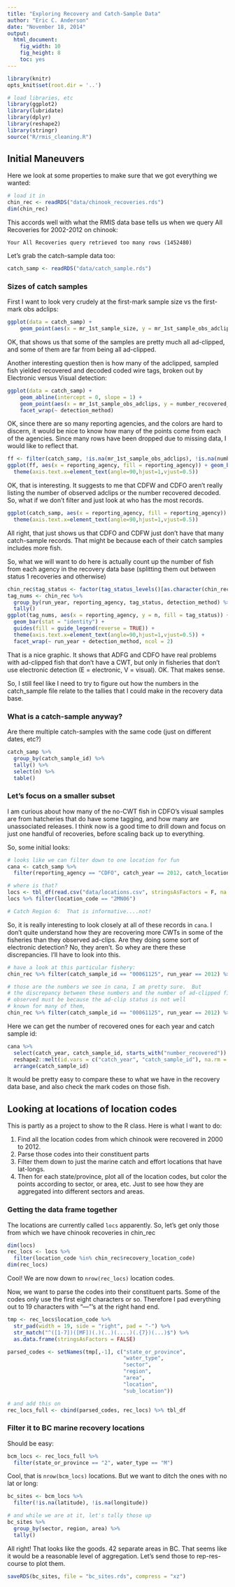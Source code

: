 ```yaml
---
title: "Exploring Recovery and Catch-Sample Data"
author: "Eric C. Anderson"
date: "November 18, 2014"
output:
  html_document:
    fig_width: 10
    fig_height: 8
    toc: yes
---
```


```r
library(knitr)
opts_knit$set(root.dir = '..')
```

```r
# load libraries, etc
library(ggplot2)
library(lubridate)
library(dplyr)
library(reshape2)
library(stringr)
source("R/rmis_cleaning.R")
```


## Initial Maneuvers

Here we look at some properties to make sure that we got everything we wanted:
```r
# load it in
chin_rec <- readRDS("data/chinook_recoveries.rds")
dim(chin_rec)
```
This accords well with what the RMIS data base tells us when we query All Recoveries for 2002-2012 on chinook:
```
Your All Recoveries query retrieved too many rows (1452480)
```

Let's grab the catch-sample data too:
```r
catch_samp <- readRDS("data/catch_sample.rds")
```

### Sizes of catch samples
First I want to look very crudely at the first-mark sample size vs the first-mark obs adclips:
```r
ggplot(data = catch_samp) + 
    geom_point(aes(x = mr_1st_sample_size, y = mr_1st_sample_obs_adclips, color = reporting_agency))

```

OK, that shows us that some of the samples are pretty much all ad-clipped, and some of them are far from being all
ad-clipped.

Another interesting question then is how many of the adclipped, sampled fish yielded recovered and decoded coded
wire tags, broken out by Electronic versus Visual detection:
```r
ggplot(data = catch_samp) + 
    geom_abline(intercept = 0, slope = 1) +
    geom_point(aes(x = mr_1st_sample_obs_adclips, y = number_recovered_decoded, color = reporting_agency)) + 
    facet_wrap(~ detection_method)
```

OK, since there are so many reporting agencies, and the colors are hard to discern, it would be nice to know how many 
of the points come from each of the agencies.  Since many rows have been dropped due to missing data, I would
like to reflect that.
```r
ff <- filter(catch_samp, !is.na(mr_1st_sample_obs_adclips), !is.na(number_recovered_decoded))
ggplot(ff, aes(x = reporting_agency, fill = reporting_agency)) + geom_bar() + 
  theme(axis.text.x=element_text(angle=90,hjust=1,vjust=0.5))
```

OK, that is interesting.  It suggests to me that CDFW and CDFO aren't really listing the number of observed adclips 
or the number recovered decoded.  So, what if we don't filter and just look at who has the most records.
```r
ggplot(catch_samp, aes(x = reporting_agency, fill = reporting_agency)) + geom_bar() + 
  theme(axis.text.x=element_text(angle=90,hjust=1,vjust=0.5))
```

All right, that just shows us that CDFO and CDFW just don't have that many catch-sample records.  That might be 
because each of their catch samples includes more fish.

So, what we will want to do here is actually count up the number of fish from each agency in the recovery data
base (splitting them out between status 1 recoveries and otherwise)
```r
chin_rec$tag_status <- factor(tag_status_levels()[as.character(chin_rec$tag_status)], levels = unname(tag_status_levels()))
tag_nums <- chin_rec %>%
  group_by(run_year, reporting_agency, tag_status, detection_method) %>% 
  tally()
ggplot(tag_nums, aes(x = reporting_agency, y = n, fill = tag_status)) +
  geom_bar(stat = "identity") +
  guides(fill = guide_legend(reverse = TRUE)) +
  theme(axis.text.x=element_text(angle=90,hjust=1,vjust=0.5)) + 
  facet_wrap(~ run_year + detection_method, ncol = 2)
```

That is a nice graphic.  It shows that ADFG and CDFO have real problems with ad-clipped fish that don't have a CWT,
but only in fisheries that don't use electronic detection (E = electronic, V = visual). OK.  That makes sense.

So, I still feel like I need to try to figure out how the numbers in the catch_sample file relate to the
tallies that I could make in the recovery data base.


### What is a catch-sample anyway?

Are there multiple catch-samples with the same code (just on different dates, etc?)
```r
catch_samp %>% 
  group_by(catch_sample_id) %>%
  tally() %>%
  select(n) %>%
  table()
```

### Let's focus on a smaller subset

I am curious about how many of the no-CWT fish in CDFO's visual samples are from hatcheries that do have some tagging, and how many are unassociated releases.  I think now is a good time to drill down and focus on just one
handful of recoveries, before scaling back up to everything.

So, some initial looks:
```r

# looks like we can filter down to one location for fun
cana <- catch_samp %>% 
  filter(reporting_agency == "CDFO", catch_year == 2012, catch_location_code == "2MN06")

# where is that?
locs <- tbl_df(read.csv("data/locations.csv", stringsAsFactors = F, na.strings = ""))
locs %>% filter(location_code == "2MN06")

# Catch Region 6:  That is informative....not!
```
So, it is really interesting to look closely at all of these records in `cana`.  I don't quite understand how they are recovering more CWTs in some of the fisheries than they observed ad-clips.  Are they doing some sort of electronic detection? No, they aren't.  So whey are there these discrepancies.  I'll have to look into this.

```r
# have a look at this particular fishery:
chin_rec %>% filter(catch_sample_id == "00061125", run_year == 2012) %>% group_by(tag_status) %>% tally()

# those are the numbers we see in cana, I am pretty sure.  But 
# the discrepancy between these numbers and the number of ad-clipped fish
# observed must be because the ad-clip status is not well
# known for many of them,
chin_rec %>% filter(catch_sample_id == "00061125", run_year == 2012) %>% group_by(tag_status, recorded_mark) %>% tally()
```

Here we can get the number of recovered ones for each year and catch sample id:
```r
cana %>% 
  select(catch_year, catch_sample_id, starts_with("number_recovered")) %>% 
  reshape2::melt(id.vars = c("catch_year", "catch_sample_id"), na.rm = TRUE) %>%
  arrange(catch_sample_id)
```
It would be pretty easy to compare these to what we have in the recovery data base, and also check the mark codes on those fish.


## Looking at locations of location codes

This is partly as a project to show to the R class.  Here is what I want to do:

1. Find all the location codes from which chinook were recovered in 2000 to 2012.
2. Parse those codes into their constituent parts
3. Filter them down to just the marine catch and effort locations that have lat-longs.
4. Then for each state/province, plot all of the location codes, but color the points according to 
sector, or area, etc.  Just to see how they are aggregated into different sectors and areas.

### Getting the data frame together

The locations are currently called `locs` apparently.  So, let's get only those from which we have 
chinook recoveries in chin_rec
```r
dim(locs)
rec_locs <- locs %>%
  filter(location_code %in% chin_rec$recovery_location_code)
dim(rec_locs)
```
Cool! We are now down to `nrow(rec_locs)` location codes. 

Now, we want to parse the codes into their constituent parts. Some of the codes only use the first 
eight characters or so.  Therefore I pad everything out to 19 characters with "---"'s at the right
hand end.
```r
tmp <- rec_locs$location_code %>%
  str_pad(width = 19, side = "right", pad = "-") %>%
  str_match("^([1-7])([MF])(.)(..)(....)(.{7})(...)$") %>%
  as.data.frame(stringsAsFactors = FALSE)

parsed_codes <- setNames(tmp[,-1], c("state_or_province",
                                     "water_type",
                                     "sector",
                                     "region",
                                     "area",
                                     "location",
                                     "sub_location"))

# and add this on 
rec_locs_full <- cbind(parsed_codes, rec_locs) %>% tbl_df
```


### Filter it to BC marine recovery locations
Should be easy:
```r
bcm_locs <- rec_locs_full %>%
  filter(state_or_province == "2", water_type == "M")
```
Cool, that is `nrow(bcm_locs)` locations. But we want to ditch the ones with no lat or long:
```r
bc_sites <- bcm_locs %>%
  filter(!is.na(latitude), !is.na(longitude))

# and while we are at it, let's tally those up
bc_sites %>%
  group_by(sector, region, area) %>%
  tally()
```

All right! That looks like the goods.  42 separate areas in BC.  That seems like it would be a reasonable
level of aggregation.  Let's send those to rep-res-course to plot them.
```r
saveRDS(bc_sites, file = "bc_sites.rds", compress = "xz")
```